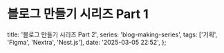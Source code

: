 # 블로그 만들기 시리즈 Part 1

  title: '블로그 만들기 시리즈 Part 2',
  series: 'blog-making-series',
  tags: ['기획', 'Figma', 'Nextra', 'Nest.js'],
  date: '2025-03-05 22:52',
};
